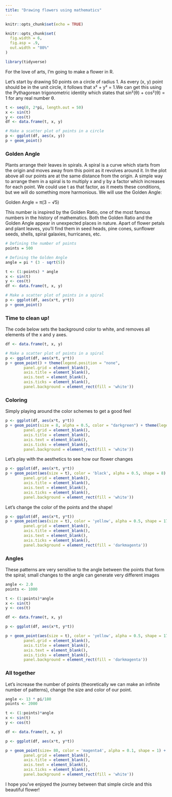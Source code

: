 ```yaml
---
title: "Drawing flowers using mathematics"
---
```


```r
knitr::opts_chunk$set(echo = TRUE)

knitr::opts_chunk$set(
  fig.width = 6,
  fig.asp = .9,
  out.width = "80%"
)

library(tidyverse)
```

For the love of arts, I'm going to make a flower in R. 

Let's start by drawing 50 points on a circle of radius 1. As every (x, y) point should be in the unit circle, it follows that x² + y² = 1.We can get this using the Pythagorean trigonometric identity which states that sin²(θ) + cos²(θ) = 1 for any real number θ.


```r

t <- seq(0, 2*pi, length.out = 50)
x <- sin(t)
y <- cos(t)
df <- data.frame(t, x, y)

# Make a scatter plot of points in a circle
p <- ggplot(df, aes(x, y))
p + geom_point()
```

### Golden Angle 

Plants arrange their leaves in spirals. A spiral is a curve which starts from the origin and moves away from this point as it revolves around it. In the plot above all our points are at the same distance from the origin. A simple way to arrange them in a spiral is to multiply x and y by a factor which increases for each point. We could use t as that factor, as it meets these conditions, but we will do something more harmonious. We will use the Golden Angle:

Golden Angle = π(3 − √5)

This number is inspired by the Golden Ratio, one of the most famous numbers in the history of mathematics. Both the Golden Ratio and the Golden Angle appear in unexpected places in nature. Apart of flower petals and plant leaves, you'll find them in seed heads, pine cones, sunflower seeds, shells, spiral galaxies, hurricanes, etc.

```r
# Defining the number of points
points = 500

# Defining the Golden Angle
angle = pi * (3 - sqrt(5))

t <- (1:points) * angle
x <- sin(t)
y <- cos(t)
df <- data.frame(t, x, y)

# Make a scatter plot of points in a spiral
p <- ggplot(df, aes(x*t, y*t))
p + geom_point()
```

### Time to clean up! 

The code below sets the background color to white, and removes all elements of the x and y axes. 

```r
df <- data.frame(t, x, y)

# Make a scatter plot of points in a spiral
p <- ggplot(df, aes(x*t, y*t))
p + geom_point() + theme(legend.position = "none",
        panel.grid = element_blank(),
        axis.title = element_blank(),
        axis.text = element_blank(),
        axis.ticks = element_blank(),
        panel.background = element_rect(fill = 'white'))
```

### Coloring

Simply playing around the color schemes to get a good feel 

```r
p <- ggplot(df, aes(x*t, y*t))
p + geom_point(size = 8, alpha = 0.5, color = "darkgreen") + theme(legend.position = "none",
        panel.grid = element_blank(),
        axis.title = element_blank(),
        axis.text = element_blank(),
        axis.ticks = element_blank(),
        panel.background = element_rect(fill = 'white'))
```

Let's play with the aesthetics to see how our flower changes 

```r
p <- ggplot(df, aes(x*t, y*t))
p + geom_point(aes(size = t), color = 'black', alpha = 0.5, shape = 8) + theme(legend.position = "none",
        panel.grid = element_blank(),
        axis.title = element_blank(),
        axis.text = element_blank(),
        axis.ticks = element_blank(),
        panel.background = element_rect(fill = 'white'))
```

Let's change the color of the points and the shape! 

```r
p <- ggplot(df, aes(x*t, y*t))
p + geom_point(aes(size = t), color = 'yellow', alpha = 0.5, shape = 17) + theme(legend.position = "none",
        panel.grid = element_blank(),
        axis.title = element_blank(),
        axis.text = element_blank(),
        axis.ticks = element_blank(),
        panel.background = element_rect(fill = 'darkmagenta'))
```

### Angles

These patterns are very sensitive to the angle between the points that form the spiral; small changes to the angle can generate very different images

```r
angle <- 2.0
points <- 1000

t <- (1:points)*angle
x <- sin(t)
y <- cos(t)

df <- data.frame(t, x, y)

p <- ggplot(df, aes(x*t, y*t))

p + geom_point(aes(size = t), color = 'yellow', alpha = 0.5, shape = 17) + theme(legend.position = "none",
        panel.grid = element_blank(),
        axis.title = element_blank(),
        axis.text = element_blank(),
        axis.ticks = element_blank(),
        panel.background = element_rect(fill = 'darkmagenta'))
```

### All together

Let's increase the number of points (theoretically we can make an infinite number of patterns), change the size and color of our point. 

```r
angle <- 13 * pi/180
points <- 2000

t <- (1:points)*angle
x <- sin(t)
y <- cos(t)

df <- data.frame(t, x, y)

p <- ggplot(df, aes(x*t, y*t)) 

p + geom_point(size= 80, color = 'magenta4', alpha = 0.1, shape = 1) + theme(legend.position = "none",
        panel.grid = element_blank(),
        axis.title = element_blank(),
        axis.text = element_blank(),
        axis.ticks = element_blank(),
        panel.background = element_rect(fill = 'white'))
```

I hope you've enjoyed the journey between that simple circle and this beautiful flower! 




























